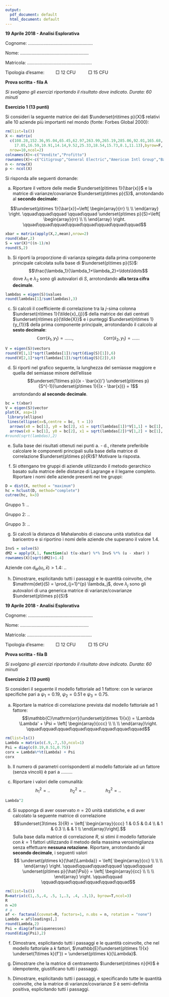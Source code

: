 ```yaml
---
output:
  pdf_document: default
  html_document: default
---
```


**19 Aprile 2018 - Analisi Esplorativa**

Cognome: $\ldots\ldots\ldots\ldots\ldots\ldots\ldots\ldots\ldots\ldots\ldots\ldots\ldots\ldots\ldots\ldots\ldots$

Nome: $\ldots\ldots\ldots\ldots\ldots\ldots\ldots\ldots\ldots\ldots\ldots\ldots\ldots\ldots\ldots\ldots\ldots\ldots$

Matricola: $\ldots\ldots\ldots\ldots\ldots\ldots\ldots\ldots\ldots\ldots\ldots\ldots\ldots\ldots\ldots\ldots\ldots$

Tipologia d'esame: $\qquad \Box$ 12 CFU $\qquad$ $\Box$ 15 CFU 

\bigskip

\hrule

**Prova scritta - fila A**

*Si svolgano gli esercizi riportando il risultato dove indicato. Durata: 60 minuti*

\bigskip

\hrule



**Esercizio 1 (13 punti)**

Si consideri la seguente matrice dei dati $\underset{n\times p}{X}$ relativi alle 10 aziende più importanti nel mondo (fonte: Forbes Global 2000):

\begin{table}[ht]
\centering
\begin{tabular}{rrr}
  \hline
 & Vendite (in miliardi di \$) & Profitto (in miliardi di \$) \\ 
  \hline
Citigroup & 108.28 & 17.05 \\ 
  General Electric & 152.36 & 16.59 \\ 
  American Intl Group & 95.04 & 10.91 \\ 
  Bank of America & 65.45 & 14.14 \\ 
  HSBC Group & 62.97 & 9.52 \\ 
  ExxxonMobil & 263.99 & 25.33 \\ 
  Royal Dutch/Shell & 265.19 & 18.54 \\ 
  BP & 285.06 & 15.73 \\ 
  ING Group & 92.01 & 8.10 \\ 
  Toyota Motor & 165.68 & 11.13 \\ 
   \hline
\end{tabular}
\end{table}

```r
rm(list=ls())
X <- matrix(
  c(108.28,152.36,95.04,65.45,62.97,263.99,265.19,285.06,92.01,165.68,
    17.05,16.59,10.91,14.14,9.52,25.33,18.54,15.73,8.1,11.13),byrow=F,
  nrow=10,ncol=2)
colnames(X)<-c("Vendite","Profitto")
rownames(X)<-c("Citigroup","General Electric","American Intl Group","Bank of America","HSBC Group","ExxxonMobil","Royal Dutch/Shell","BP","ING Group","Toyota Motor")
n <- nrow(X)
p <- ncol(X)
```


Si risponda alle seguenti domande:

a. Riportare il vettore delle medie $\underset{p\times 1}{\bar{x}}$ e la matrice di varianze/covarianze $\underset{p\times p}{S}$, arrotondando al **secondo decimale**:

$$\underset{p\times 1}{\bar{x}}=\left[
\begin{array}{rr}
  \\ 
 \\ 
\end{array}
\right. \qquad\qquad\qquad \qquad\qquad  \underset{p\times p}{S}=\left[
\begin{array}{rr}
  \\ 
 \\ 
\end{array}
\right. \qquad\qquad\qquad\qquad\qquad\qquad\qquad\qquad$$

```r
xbar = matrix(apply(X,2,mean),nrow=2)
round(xbar,2)
S = var(X)*((n-1)/n)
round(S,2)
```


b. Si riporti la proporzione di varianza spiegata dalla prima componente principale calcolata sulla base di $\underset{p\times p}{S}$: $$\frac{\lambda_1}{\lambda_1+\lambda_2}=\ldots\ldots$$ dove $\lambda_1$ e $\lambda_2$ sono gli autovalori di $S$, arrotondando **alla terza cifra decimale**.

```r
lambdas = eigen(S)$values
round(lambdas[1]/sum(lambdas),3)
```

c. Si calcoli il coefficiente di correlazione tra la $j$-sima colonna $\underset{n\times 1}{\tilde{x}_{j}}$ della matrice dei dati centrati $\underset{n\times p}{\tilde{X}}$ e
i punteggi $\underset{n\times 1}{y_{1}}$ della prima componente principale, arrotondando il calcolo al **sesto decimale**: 
$$\mathbb{C}\mathrm{orr}(\tilde{x}_{1}, y_{1})=\ldots\ldots, \qquad\qquad\qquad \mathbb{C}\mathrm{orr}(\tilde{x}_{2}, y_{1})=\ldots\ldots$$

```r
V = eigen(S)$vectors
round(V[1,1]*sqrt(lambdas[1])/sqrt(diag(S)[1]),6)
round(V[2,1]*sqrt(lambdas[1])/sqrt(diag(S)[2]),6)
```


d. Si riporti nel grafico seguente, la lunghezza del semiasse maggiore e quella del semiasse minore dell'ellisse $$\underset{1\times p}{(x - \bar{x})'} \underset{p\times p}{S^{-1}}\underset{p\times 1}{(x - \bar{x})} = 1$$
arrotondando **al secondo decimale**.

```r
bc = t(xbar)
V = eigen(S)$vector
plot(X, asp=1)
 library(ellipse)
 lines(ellipse(x=S,centre = bc, t = 1))
  arrows(x0 = bc[1], y0 = bc[2], x1 = sqrt(lambdas[1])*V[1,1] + bc[1], y1=sqrt(lambdas[1])*V[2,1] + bc[2], length = 0.01, col=1)
  arrows(x0 = bc[1], y0 = bc[2], x1 = sqrt(lambdas[2])*V[1,2] + bc[1], y1=sqrt(lambdas[2])*V[2,2] + bc[2], length = 0.01, col=1)
#round(sqrt(lambdas),2)
```

e. Sulla base dei risultati ottenuti nei punti a. - d., ritenete preferibile calcolare le componenti principali sulla base della matrice di correlazione $\underset{p\times p}{R}$? Motivare la risposta.

\bigskip
\bigskip
\bigskip
\bigskip
\bigskip
\bigskip


f. Si ottengano tre gruppi di aziende utilizzando il metodo gerarchico basato sulla matrice delle distanze di Lagrange e il legame completo. Riportare i nomi delle aziende presenti nei tre gruppi:

```r
D = dist(X, method = "maximum")
hc = hclust(D, method="complete")
cutree(hc, k=3)
```

\bigskip

Gruppo 1: ..

\bigskip

Gruppo 2: ..

\bigskip

Gruppo 3: ..


g. Si calcoli la distanza di Mahalanobis di ciascuna unità statistica dal baricentro e si riportino i nomi delle aziende che superano il valore 1.4. 

```r
InvS = solve(S)
dM2 = apply(X,1, function(u) t(u-xbar) %*% InvS %*% (u - xbar) )
rownames(X)[sqrt(dM2)>1.4]
```

Aziende con $d_M(u_i,\bar{x}) > 1.4$: ..

\bigskip

h. Dimostrare, esplicitando tutti i passaggi e le quantità coinvolte, che $\mathrm{det}(S) = \prod_{j=1}^{p} \lambda_j$, dove $\lambda_j$ sono gli autovalori di una generica matrice di varianze/covarianze $\underset{p\times p}{S}$

\newpage

**19 Aprile 2018 - Analisi Esplorativa**

Cognome: $\ldots\ldots\ldots\ldots\ldots\ldots\ldots\ldots\ldots\ldots\ldots\ldots\ldots\ldots\ldots\ldots\ldots$

Nome: $\ldots\ldots\ldots\ldots\ldots\ldots\ldots\ldots\ldots\ldots\ldots\ldots\ldots\ldots\ldots\ldots\ldots\ldots$

Matricola: $\ldots\ldots\ldots\ldots\ldots\ldots\ldots\ldots\ldots\ldots\ldots\ldots\ldots\ldots\ldots\ldots\ldots$

Tipologia d'esame: $\qquad \Box$ 12 CFU $\qquad$ $\Box$ 15 CFU 

\bigskip

\hrule

**Prova scritta - fila B**

*Si svolgano gli esercizi riportando il risultato dove indicato. Durata: 60 minuti*

\bigskip

\hrule



**Esercizio 2 (13 punti)**

Si consideri il seguente il modello fattoriale ad 1 fattore:
\begin{eqnarray*}
x_1 = 0.9 f + u_1\\
x_2 = 0.7 f + u_2\\
x_3 = 0.5 f + u_3\\
\end{eqnarray*}
con le varianze specifiche pari a $\psi_1=0.19$, $\psi_2=0.51$ e $\psi_3 = 0.75$. 
 
 
a. Riportare la matrice di correlazione prevista dal modello fattoriale ad 1 fattore:
$$\mathbb{C}\mathrm{orr}(\underset{p\times 1}{x}) = \Lambda \Lambda' + \Psi = \left[
\begin{array}{ccc}
 \\
\\
\\
\end{array}\right. \qquad\qquad\qquad\qquad\qquad\qquad\qquad\qquad$$

```r
rm(list=ls())
Lambda = matrix(c(.9,.7,.5),ncol=1)
Psi = diag(c(0.19,0.51,0.75))
corx = Lambda%*%t(Lambda) + Psi
corx
```

b. Il numero di parametri corrispondenti al modello fattoriale ad un fattore (senza vincoli) è pari a $\ldots\ldots\ldots$

c. Riportare i valori delle comunalità:
$$h_1^2 = .. \qquad\qquad h_2^2 = .. \qquad\qquad  h_3^2 = .. \qquad\qquad $$

```r
Lambda^2
```

d. Si supponga di aver osservato $n=20$ unità statistiche, e di aver calcolato la seguente matrice di correlazione $$\underset{3\times 3}{R} = 
\left[
\begin{array}{ccc}
1 & 0.5 & 0.4 \\
 & 1 & 0.3 \\
 &  & 1 \\
\end{array}\right].$$
Sulla base dalla matrice di correlazione $R$, si stimi il modello fattoriale con $k=1$ fattori utilizzando il metodo della massima verosimiglianza senza effettuare **nessuna rotazione**. Riportare, arrotondando al **secondo decimale**, i seguenti valori
$$ \underset{p\times k}{\hat{\Lambda}} = 
\left[ \begin{array}{cc}
          \\
          \\
          \\
         \end{array} 
\right. \qquad\qquad\qquad\qquad \qquad\qquad  \underset{p\times p}{\hat{\Psi}} = 
\left[ \begin{array}{cc}
          \\
          \\
          \\
         \end{array} 
\right. \qquad\qquad \qquad\qquad\qquad\qquad\qquad\qquad$$


```r
rm(list=ls())
R=matrix(c(1,.5,.4, .5, 1,.3, .4, .3,1), byrow=T,ncol=3)
R
n =20
# a
af <- factanal(covmat=R, factors=1, n.obs = n, rotation = "none")
Lambda = af$loadings[,]
round(Lambda,2)
Psi = diag(af$uniquenesses)
round(diag(Psi),2)
```


\newpage

f. Dimostrare, esplicitando tutti i passaggi e le quantità coinvolte, che 
nel modello fattoriale a $k$ fattori, $\mathbb{E}(\underset{p\times 1}{x} \underset{1\times k}{f'}) = \underset{p\times k}{\Lambda}$.

\bigskip
\bigskip
\bigskip
\bigskip
\bigskip
\bigskip
\bigskip
\bigskip
\bigskip
\bigskip
\bigskip
\bigskip
\bigskip



g. Dimostrare che la matrice di centramento $\underset{n\times n}{H}$ è idempotente, giustificano tutti i passaggi.

\bigskip
\bigskip
\bigskip
\bigskip
\bigskip
\bigskip
\bigskip
\bigskip
\bigskip
\bigskip
\bigskip
\bigskip
\bigskip

h. Dimostrare, esplicitando tutti i passaggi, e specificando tutte le quantità coinvolte,
che la matrice di varianze/covarianze $S$ è semi-definita positiva, esplicitando tutti i passaggi.

\bigskip


